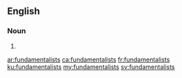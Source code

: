 ==English==

===Noun===
{{head|en|noun plural form}}

# {{plural of|fundamentalist|lang=en}}

[[ar:fundamentalists]]
[[ca:fundamentalists]]
[[fr:fundamentalists]]
[[ku:fundamentalists]]
[[my:fundamentalists]]
[[sv:fundamentalists]]